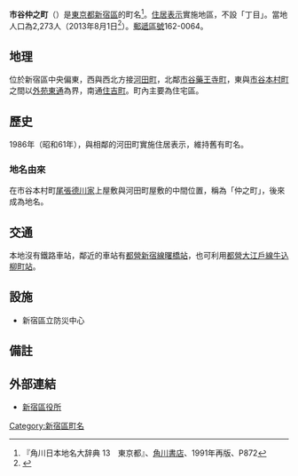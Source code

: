 {{Pathnav|日本|東京都|新宿區|frame=1}}
{{Infobox Settlement
|official_name = 市谷仲之町
|native_name =
|settlement_type = [[町|町]]
|image_skyline =
|imagesize =
|image_caption =
|image_flag =
|image_seal =
| image_map =
| map_caption =
| pushpin_map =
|subdivision_type = [[國家|國家]]
|subdivision_name = [[File:Flag_of_Japan.svg|border]] [[日本|日本]]
|subdivision_type1 = [[都道府縣|都道府縣]]
|subdivision_name1 = [[File:Flag_of_Tokyo_Prefecture.svg|25px]] [[東京都|東京都]]
|subdivision_type2 = [[東京都區部|特別區]]
|subdivision_name2 = [[File:Flag_of_Shinjuku,_Tokyo.svg|25px]] [[新宿區|新宿區]]
|established_title =
|established_date =
|government_type =
|leader_title =
|leader_name =
|area_magnitude =
|area_total_sq_mi =
|area_total_km2 =
|area_land_sq_mi =
|area_land_km2 =
|area_urban_sq_mi =
|area_urban_km2 =
|area_metro_km2 =
|area_metro_sq_mi =
|population_as_of= 2013年（平成25年）8月1日
|population_footnotes =
|population_total = 2273
|population_urban =
|population_metro =
|population_density_sq_mi =
|population_density_km2 =
| timezone = [[日本標準時間|JST]]
| utc_offset = +9
|timezone_DST =
|utc_offset_DST =
|latd=|latm=|lats=|latNS=
|longd=|longm=|longs=|longEW=
|elevation_footnotes=
|elevation_m =
|elevation_ft =
|postal_code_type = [[郵遞區號|郵遞區號]]
|postal_code = 162-0064
|area_code =
|website =
|footnotes =
}}
'''市谷仲之町'''（{{jpn|j=市谷仲之町|hg=いちがやなかのちょう|rm=Ichigaya-nakanochō|f=y}}）是[[東京都|東京都]][[新宿區|新宿區]]的町名<ref name="kado">『角川日本地名大辞典 13　東京都』、[[角川書店|角川書店]]、1991年再版、P872</ref>。[[住居表示|住居表示]]實施地區，不設「丁目」。當地人口為2,273人（2013年8月1日<ref>{{Cite web |url=http://www.city.shinjuku.lg.jp/content/000130038.xls |title=新宿区　住民基本台帳の町丁別世帯数及び男女別人口（日本人と外国人の合計） |access-date=2013-08-09 |archive-date=2014-08-19 |archive-url=https://web.archive.org/web/20140819083633/http://www.city.shinjuku.lg.jp/content/000130038.xls |dead-url=no }}</ref>）。[[郵遞區號|郵遞區號]]162-0064。

== 地理 ==
位於新宿區中央偏東，西與西北方接[[河田町|河田町]]，北鄰[[市谷藥王寺町|市谷藥王寺町]]，東與[[市谷本村町|市谷本村町]]之間以[[外苑東通|外苑東通]]為界，南通[[住吉町_(新宿區)|住吉町]]。町內主要為住宅區。

== 歷史 ==
1986年（昭和61年），與相鄰的河田町實施住居表示，維持舊有町名。

=== 地名由來 ===
在市谷本村町[[尾張德川家|尾張德川家]]上屋敷與河田町屋敷的中間位置，稱為「仲之町」，後來成為地名。

== 交通 ==
本地沒有鐵路車站，鄰近的車站有[[都營地下鐵新宿線|都營新宿線]][[曙橋站|曙橋站]]，也可利用[[都營地下鐵大江戶線|都營大江戶線]][[牛込柳町站|牛込柳町站]]。

== 設施 ==
* 新宿區立防災中心

== 備註 ==
{{reflist}}

== 外部連結 ==
* [http://www.city.shinjuku.lg.jp/ 新宿區役所] {{Wayback|url=http://www.city.shinjuku.lg.jp/ |date=20130630141142 }}

{{新宿區的町名}}

{{DEFAULTSORT:Ichigaya-Nakanocho}}
[[Category:新宿區町名|Category:新宿區町名]]